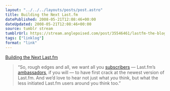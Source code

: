 ```yaml
---
layout: "../../../layouts/posts/post.astro"
title: Building the Next Last.fm
datePublished: 2008-05-21T12:08:46+00:00
dateUpdated: 2008-05-21T12:08:46+00:00
source: tumblr stream
tumblrUrl: https://stream.anglepoised.com/post/35546461/lastfm-the-blog-building-the-next-lastfm
tags: ["linklog"]
format: "link"
---
```


[Building the Next Last.fm][1]

> &ldquo;So, rough edges and all, we want all you <a href="http://www.last.fm/subscribe">subscribers</a> — Last.fm’s <a href="http://www.youtube.com/watch?v=4P-nZZkQqTc">ambassadors</a>, if you will — to have first crack at the newest version of Last.fm. And we’d love to hear not just what <i>you</i> think, but what the less initiated Last.fm users around you think too.&rdquo;

[1]: http://blog.last.fm/2008/05/21/building-the-next-lastfm
